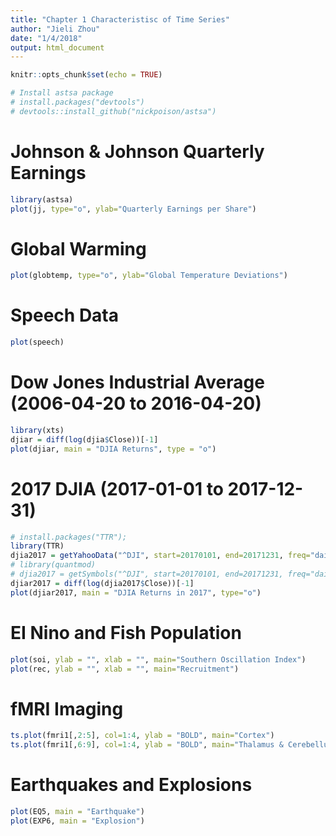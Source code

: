 ```yaml
---
title: "Chapter 1 Characteristisc of Time Series"
author: "Jieli Zhou"
date: "1/4/2018"
output: html_document
---
```


```r
knitr::opts_chunk$set(echo = TRUE)
```

```r
# Install astsa package
# install.packages("devtools")
# devtools::install_github("nickpoison/astsa")
```

# Johnson & Johnson Quarterly Earnings
```r
library(astsa)
plot(jj, type="o", ylab="Quarterly Earnings per Share")
```



# Global Warming
```r
plot(globtemp, type="o", ylab="Global Temperature Deviations")
```

# Speech Data
```r
plot(speech)
```



# Dow Jones Industrial Average (2006-04-20 to 2016-04-20)
```r
library(xts)
djiar = diff(log(djia$Close))[-1]
plot(djiar, main = "DJIA Returns", type = "o")
```


# 2017 DJIA (2017-01-01 to 2017-12-31)
```r
# install.packages("TTR");
library(TTR)
djia2017 = getYahooData("^DJI", start=20170101, end=20171231, freq="daily")
# library(quantmod)
# djia2017 = getSymbols("^DJI", start=20170101, end=20171231, freq="daily")
djiar2017 = diff(log(djia2017$Close))[-1]
plot(djiar2017, main = "DJIA Returns in 2017", type="o")
```



# EI Nino and Fish Population
```r
plot(soi, ylab = "", xlab = "", main="Southern Oscillation Index")
plot(rec, ylab = "", xlab = "", main="Recruitment")
```

# fMRI Imaging

```r
ts.plot(fmri1[,2:5], col=1:4, ylab = "BOLD", main="Cortex")
ts.plot(fmri1[,6:9], col=1:4, ylab = "BOLD", main="Thalamus & Cerebellum")
```

# Earthquakes and Explosions
```r
plot(EQ5, main = "Earthquake")
plot(EXP6, main = "Explosion")
```

